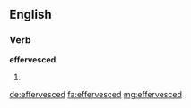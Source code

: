 ==English==

===Verb===
'''effervesced'''

# {{past of|effervesce}}

[[de:effervesced]]
[[fa:effervesced]]
[[mg:effervesced]]